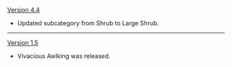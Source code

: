 {{Change History/Header}}
[[Version 4.4]]
* Updated subcategory from Shrub to Large Shrub.
----
[[Version 1.5]]
* Vivacious Awlking was released.